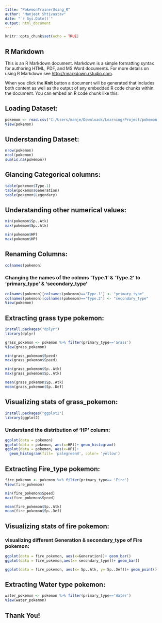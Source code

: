 ---
title: "PokemonTrainerUsing_R"
author: "Manjeet Shtivastav"
date: "`r Sys.Date()`"
output: html_document
---

```{r setup, include=FALSE}
knitr::opts_chunk$set(echo = TRUE)
```

## R Markdown

This is an R Markdown document. Markdown is a simple formatting syntax for authoring HTML, PDF, and MS Word documents. For more details on using R Markdown see <http://rmarkdown.rstudio.com>.

When you click the **Knit** button a document will be generated that includes both content as well as the output of any embedded R code chunks within the document. You can embed an R code chunk like this:

## Loading Dataset:
```{r}
pokemon <- read.csv("C:/Users/manje/Downloads/Learning/Project/pokemon.csv")
View(pokemon)
```

## Understanding Dataset:
```{r}
nrow(pokemon)
ncol(pokemon)
sum(is.na(pokemon))
```

## Glancing Categorical columns:
```{r}
table(pokemon$Type.1)
table(pokemon$Generation)
table(pokemon$Legendary)

```

## Understanding other numerical values:
```{r}
min(pokemon$Sp..Atk)
max(pokemon$Sp..Atk)

min(pokemon$HP)
max(pokemon$HP)
```

## Renaming Columns:
```{r}
colnames(pokemon)

```


### Changing the names of the colmns 'Type.1' & 'Type.2' to 'primary_type' & 'secondary_type'
```{r}
colnames(pokemon)[colnames(pokemon)=='Type.1'] <- "primary_type"
colnames(pokemon)[colnames(pokemon)=='Type.2'] <- "secondary_type"
View(pokemon)
```

## Extracting grass type pokemon:
```{r}

install.packages("dplyr")
library(dplyr)

grass_pokemon <- pokemon %>% filter(primary_type=='Grass')
View(grass_pokemon)

min(grass_pokemon$Speed)
max(grass_pokemon$Speed)

min(grass_pokemon$Sp..Atk)
max(grass_pokemon$Sp..Atk)

mean(grass_pokemon$Sp..Atk)
mean(grass_pokemon$Sp..Def)

```

## Visualizing stats of grass_pokemon:
```{r}
install.packages("ggplot2")
library(ggplot2)

```


### Understand the distribution of 'HP' column:
```{r}
ggplot(data = pokemon)
ggplot(data = pokemon, aes(x=HP))+ geom_histogram()
ggplot(data = pokemon, aes(x=HP))+ 
  geom_histogram(fill= 'palegreen4', color= 'yellow')
```
## Extracting Fire_type pokemon:
```{r}
fire_pokemon <- pokemon %>% filter(primary_type== 'Fire')
View(fire_pokemon)

min(fire_pokemon$Speed)
max(fire_pokemon$Speed)

mean(fire_pokemon$Sp..Atk)
mean(fire_pokemon$Sp..Def)
```
## Visualizing stats of fire pokemon:
### visualizing different Generation & secondary_type of Fire pokemon:
```{r}
ggplot(data = fire_pokemon, aes(x=Generation))+ geom_bar()
ggplot(data = fire_pokemon,aes(x= secondary_type))+ geom_bar()

ggplot(data = fire_pokemon, aes(x= Sp..Atk, y= Sp..Def))+ geom_point()
```
## Extracting Water type pokemon:
```{r}
water_pokemon <- pokemon %>% filter(primary_type=='Water')
View(water_pokemon)
```
## Thank You!

